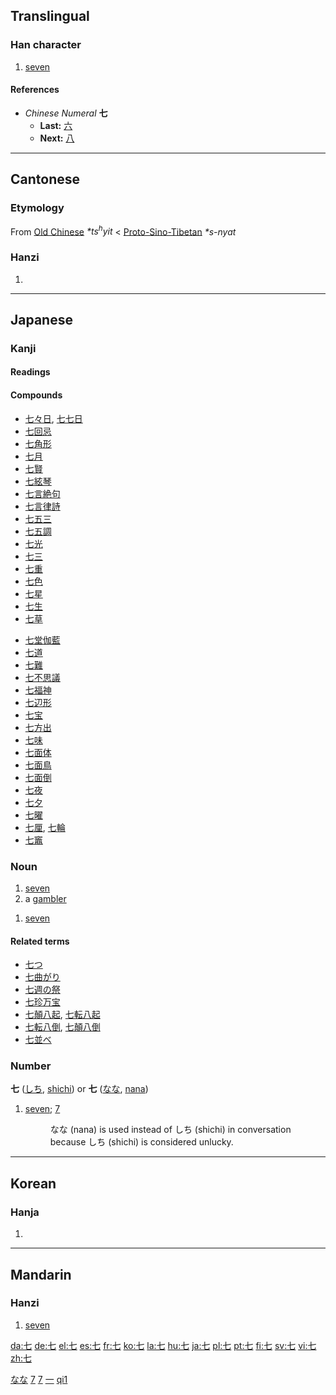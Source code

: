 {{see|柒}}<!-- may be replaced by zh-forms -->
{{rfc|Etymology as level 2 header}}
==Translingual==
{{Han stroke|[[Image:七-order.gif]]<br />The top-most horizontal stroke<br />is done from left to right.  The<br />vertical line and bottom-most<br />horizontal line are done as one<br />stroke, from top-left to bottom-right. }}

===Han character===
{{Han char|rn=1|rad=一|as=01|sn=2|four=4071<sub>0</sub>|canj=十山 (JU)}}
# [[seven]]

====References====
{{Han ref|kx=0075.070|dkj=00006|hdz=10003.030|uh=4E03|ud=19971|bh=A443|bd=42051}}

*''Chinese Numeral'' '''七'''
**'''Last:''' [[六]]
**'''Next:''' [[八]]

----
==Cantonese==

===Etymology===
From [[Old Chinese]] ''*ts<sup>h</sup>yit'' < [[Proto-Sino-Tibetan]] ''*s-nyat''

===Hanzi===
{{yue-hanzi|jyut=|y=chat1}}
# {{defn|Cantonese}}

----
==Japanese==
===Kanji===
{{ja-kanji|grade=1|rs=一01}}
====Readings====
{{ja-readings|on=[[しち]] (''shichi'')|kun=[[なな]] (''nana''), [[ななつ]] ([[七つ]], ''nanatsu''), [[なの]] (''nano'')|nanori=[[し]] (''shi''), [[しっ]] (''shii''), [[な]] (''na''), [[ひち]] (''hichi'')}}

====Compounds====
{{top2}}
*[[七々日]], [[七七日]]
*[[七回忌]]
*[[七角形]]
*[[七月]]
*[[七賢]]
*[[七絃琴]]
*[[七言絶句]]
*[[七言律詩]]
*[[七五三]]
*[[七五調]]
*[[七光]]
*[[七三]]
*[[七重]]
*[[七色]]
*[[七星]]
*[[七生]]
*[[七草]]
{{mid2}}
*[[七堂伽藍]]
*[[七道]]
*[[七難]]
*[[七不思議]]
*[[七福神]]
*[[七辺形]]
*[[七宝]]
*[[七方出]]
*[[七味]]
*[[七面体]]
*[[七面鳥]]
*[[七面倒]]
*[[七夜]]
*[[七夕]]
*[[七曜]]
*[[七厘]], [[七輪]]
*[[七竈]]
{{bottom}}
===Noun===
{{ja-noun|k|hira=なな|rom=nana}}
#[[seven]]
#a [[gambler]]
{{ja-noun|k|hira=しち|rom=shichi}}
#[[seven]]
====Related terms====
*[[七つ]]
*[[七曲がり]]
*[[七週の祭]]
*[[七珍万宝]]
*[[七顛八起]], [[七転八起]]
*[[七転八倒]], [[七顛八倒]]
*[[七並べ]]
===Number===
'''七''' ([[しち]], [[shichi]]) or '''七''' ([[なな]], [[nana]])
#[[seven]]; [[7]]
#:なな (nana) is used instead of しち (shichi) in conversation because しち (shichi) is considered unlucky.
[[Category:1000 Japanese basic words|なな]]
[[Category:Japanese numbers|7]]
----

==Korean==

===Hanja===
{{ko-hanja|hangeul=[[칠]] (chil)|eumhun=[[일곱]] [[칠]] (ilgop chil) (/irkop/ < Middle Korean /nirkop/ < Middle Korean /nirkup/)|rv=chil|mr=ch'il|y=chil}}
# {{defn|Korean}}

[[Category:Korean numbers|7]]

----
==Mandarin==

===Hanzi===
{{cmn-hanzi|pin=[[qī]] (qi1), [[shǎng]] ([[shang3]])|wg=ch'i<sup>1</sup>, shang<sup>3</sup>}}
# [[seven]]
[[Category:zh-tw:Numbers|一]]
[[Category:zh-cn:Numbers|qi1]]

[[da:七]]
[[de:七]]
[[el:七]]
[[es:七]]
[[fr:七]]
[[ko:七]]
[[la:七]]
[[hu:七]]
[[ja:七]]
[[pl:七]]
[[pt:七]]
[[fi:七]]
[[sv:七]]
[[vi:七]]
[[zh:七]]